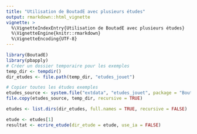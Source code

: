 ```yaml
---
title: "Utilisation de BoutadE avec plusieurs études"
output: rmarkdown::html_vignette
vignette: >
  %\VignetteIndexEntry{Utilisation de BoutadE avec plusieurs études}
  %\VignetteEngine{knitr::rmarkdown}
  %\VignetteEncoding{UTF-8}
---
```


```r
library(BoutadE)
library(pbapply)
# Créer un dossier temporaire pour les exemples
temp_dir <- tempdir()
dir_etudes <- file.path(temp_dir, "etudes_jouet")

# Copier toutes les études exemples
etudes_source <- system.file("extdata", "etudes_jouet", package = "BoutadE")
file.copy(etudes_source, temp_dir, recursive = TRUE)

etudes <- list.dirs(dir_etudes, full.names = TRUE, recursive = FALSE)
```



```r
etude <- etudes[1]
resultat <- ecrire_etude(dir_etude = etude, use_ia = FALSE)
```
